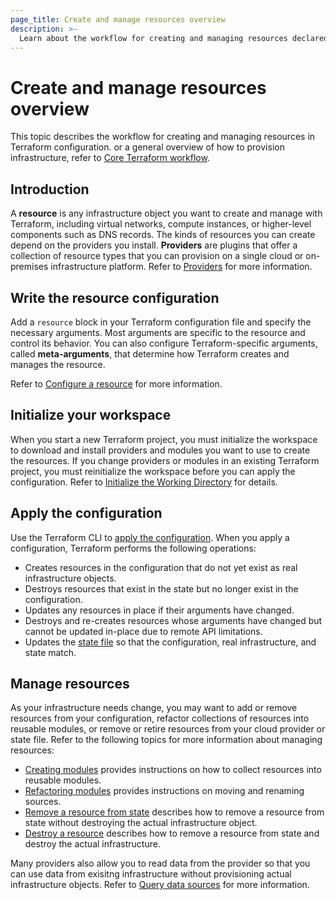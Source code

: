 ```yaml
---
page_title: Create and manage resources overview
description: >-
  Learn about the workflow for creating and managing resources declared with the `resource` block in Terraform.
---
```


# Create and manage resources overview

This topic describes the workflow for creating and managing resources in Terraform configuration. or a general overview of how to provision infrastructure, refer to [Core Terraform workflow](/terraform/intro/core-workflow). 

## Introduction

A **resource** is any infrastructure object you want to create and manage with Terraform, including virtual networks, compute instances, or higher-level components such as DNS records. The kinds of resources you can create depend on the providers you install. **Providers** are plugins that offer a collection of resource types that you can provision on a single cloud or on-premises infrastructure platform. Refer to [Providers](/terraform/language/providers) for more information. 


## Write the resource configuration

Add a `resource` block in your Terraform configuration file and specify the necessary arguments. Most arguments are specific to the resource and control its behavior. You can also configure Terraform-specific arguments, called **meta-arguments**, that determine how Terraform creates and manages the resource.

Refer to [Configure a resource](/terraform/language/resources/configure) for more information.

## Initialize your workspace

When you start a new Terraform project, you must initialize the workspace to download and install providers and modules you want to use to create the resources. If you change providers or modules in an existing Terraform project, you must reinitialize the workspace before you can apply the configuration. Refer to [Initialize the Working Directory](/terraform/cli/init) for details.

## Apply the configuration

Use the Terraform CLI to [apply the configuration](/terraform/cli/commands/apply). When you apply a configuration, Terraform performs the following operations:

- Creates resources in the configuration that do not yet exist as real infrastructure objects.
- Destroys resources that exist in the state but no longer exist in the configuration.
- Updates any resources in place if their arguments have changed.
- Destroys and re-creates resources whose arguments have changed but cannot be updated in-place due to remote API limitations.
- Updates the [state file](/terraform/language/state) so that the configuration, real infrastructure, and state match. 

## Manage resources

As your infrastructure needs change, you may want to add or remove resources from your configuration, refactor collections of resources into reusable modules, or remove or retire resources from your cloud provider or state file. Refer to the following topics for more information about managing resources:

- [Creating modules](/terraform/language/modules/develop) provides instructions on how to collect resources into reusable modules.
- [Refactoring modules](/terraform/language/modules/develop/refactoring) provides instructions on moving and renaming sources. 
- [Remove a resource from state](/terraform/language/state/remove) describes how to remove a resource from state without destroying the actual infrastructure object.
- [Destroy a resource](/terraform/language/resources/destroy) describes how to remove a resource from state and destroy the actual infrastructure.

Many providers also allow you to read data from the provider so that you can use data from exisitng infrastructure without provisioning actual infrastructure objects. Refer to [Query data sources](/terraform/language/data-sources) for more information.